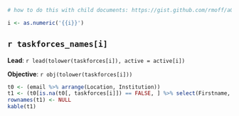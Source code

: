 ```r
# how to do this with child documents: https://gist.github.com/rmoff/a043676a2f084b81a434

i <- as.numeric('{{i}}')
```

## `r taskforces_names[i]`

**Lead**: `r lead(tolower(taskforces[i]), active = active[i])`

**Objective**: `r obj(tolower(taskforces[i]))`

```r
t0 <- (email %>% arrange(Location, Institution))
t1 <- (t0[is.na(t0[, taskforces[i]]) == FALSE, ] %>% select(Firstname, Lastname, Institution))
rownames(t1) <- NULL
kable(t1) 
```

